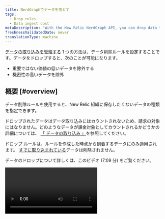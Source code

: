 ```yaml
---
title: NerdGraphでデータを落とす
tags:
  - Drop rules
  - Data ingest cost
metaDescription: 'With the New Relic NerdGraph API, you can drop data that meeets certain criteria and have it not count towards ingest and billing.'
freshnessValidatedDate: never
translationType: machine
---
```


[データの取り込みを管理する](/docs/data-apis/manage-data/manage-data-coming-new-relic) 1 つの方法は、データ削除ルールを設定することです。データをドロップすると、次のことが可能になります。

* 重要ではない価値の低いデータを除外する
* 機密性の高いデータを除外

## 概要 [#overview]

データ削除ルールを使用すると、New Relic 組織に保存したくないデータの種類を指定できます。

ドロップされたデータはデータ取り込みにはカウントされないため、請求の対象にはなりません。どのようなデータが課金対象としてカウントされるかどうかの詳細については、 [「 データの取り込み 」](/docs/accounts/accounts-billing/new-relic-one-pricing-billing/data-ingest-billing/#usage-calculation)を参照してください。

ドロップ ルールは、ルールを作成した時点から到着するデータにのみ適用されます。 [すでに取り込まれている](/docs/telemetry-data-platform/ingest-manage-data/manage-data/manage-data-retention#data-deletion)データは削除されません。

データのドロップについて詳しくは、このビデオ (7:09 分) をご覧ください。

<Video id="ww0mim4c5jk" type="youtube" />

ドロップデータ ルールを作成する以外にも、不要なデータを最小限に抑える他の方法には次のようなものがあります。

* [APMメトリックタイムスライスデータを](/docs/data-apis/understand-data/metric-data/query-apm-metric-timeslice-data-nrql)削除したい場合は、[メトリクス正規化ルール](/docs/new-relic-one/use-new-relic-one/ui-data/metric-normalization-rules)を使用できます。 ただし、ドロップ ルールを使用してメトリック タイムスライス データをドロップすることはできません。 メトリックタイムスライスデータと次元メトリクスの違いの詳細については、 [New Relic データ型のドキュメントを参照してください。](/docs/data-apis/understand-data/new-relic-data-types/#timeslice-data)
* ログを報告している場合は、UI [ログデータをドロップすることができます](/docs/logs/ui-data/drop-data-drop-filter-rules) 。
* Prometheus remote write を使用している場合は、 [Drop Prometheus remote write data](/docs/integrations/prometheus-integrations/install-configure/remote-write-drop-data/) を参照してください。

## 要件 [#requirements]

ドロップ フィルタ ルールを作成および編集する機能は、 [`NRQL drop rules` 機能](/docs/accounts/accounts-billing/new-relic-one-user-management/user-permissions#insights)にリンクされています。

次のデータ型は、データドロップの対象になります。

* APMで報告されたイベント

* ブラウザで報告されるイベント

* モバイルで報告されたイベント

* シンセティック・レポート・イベント

* カスタムイベント（ [APMエージェントAPI](/docs/insights/insights-data-sources/custom-data/insert-custom-events-new-relic-apm-agents) や [Event API](/docs/insights/insights-data-sources/custom-data/introduction-event-api) で生成されるようなもの）。

* ログデータ（UIを使ってデータをドロップすることも可能です [)](/docs/logs/ui-data/drop-data-drop-filter-rules)

* [* トレーススパンの分散](/docs/logs/ui-data/drop-data-drop-filter-rules)

  [](/docs/logs/ui-data/drop-data-drop-filter-rules)[デフォルトのインフラストラクチャ監視イベント](/docs/infrastructure/manage-your-data/data-instrumentation/default-infrastructure-monitoring-data) と [インフラストラクチャ統合](/docs/integrations/infrastructure-integrations/get-started/introduction-infrastructure-integrations) イベント。いくつかの注意事項:

  * このデータを削除すると、生データは削除されますが、集約された `SystemSample`、 `ProcessSample`、 `NetworkSample` 、および `StorageSample` イベントは引き続き使用できます (詳細については、 [「データ保持」](/docs/data-apis/manage-data/manage-data-retention/#infrastructure-data)を参照してください)。このデータはまだ利用可能ですが、取り込みにはカウントされず、請求の対象にもなりません。
  * 生のインフラストラクチャ データはアラートに使用されるため、そのデータをドロップした場合、そのデータについてアラートを発行することはできません。集計されたデータは引き続き利用できるため、59 分を超える時間範囲のデータがグラフに表示される場合があります。

* [次元メトリックス](/docs/telemetry-data-platform/ingest-manage-data/understand-data/new-relic-data-types#dimensional-metrics)。 注意点:

  * [オリジナルの価格モデル](/docs/accounts/original-accounts-billing/product-pricing/product-based-pricing)を使用している組織の場合: 請求は製品のサブスクリプションに基づいています。つまり、削除されたディメンション メトリクスは引き続き請求可能です。
  * [events-to-metricsサービスによって生成されたメトリクスについて](/docs/data-ingest-apis/get-data-new-relic/metric-api/events-metrics-service-create-metrics): ドロップルールは機能しませんが、events-to-metricルールを無効にするか再設定することで、これらのメトリクスを停止したり、属性を刈り込んだりすることができます。
  * メトリック タイムスライス データは、ドロップ ルールでは削除できません。 APMメトリックタイムスライスデータの詳細については、[このドキュメント](/docs/data-apis/understand-data/new-relic-data-types/#timeslice-data)を参照してください。

## ドロップデータルールを作成する [#how-to]

<Callout variant="caution">
  データを削除する場合は注意が必要です。落としたデータは復元できません。潜在的な問題の詳細については、 [「 注意事項 」を](#caution)参照してください。
</Callout>

データをドロップするには、 [NerdGraph](/docs/apis/nerdgraph/get-started/introduction-new-relic-nerdgraph)-format drop rule を作成します。

* [NRQL](/docs/query-data/nrql-new-relic-query-language/getting-started/introduction-nrql) ドロップするデータタイプを指定する文字列
* NRQL文字列の適用方法を指定する<DNT>**action**</DNT>型

NerdGraph API エクスプローラーでフォームを作成し、呼び出しを行うことができます: <DNT>**[one.newrelic.com](https://one.newrelic.com) &amp;gt; Apps &amp;gt; NerdGraph API explorer**</DNT> 。

nrqlクエリの長さの制限は4096文字です。長さを超えると、nerdGraphはエラー`INVALID_NRQL_TOO_LONG`をスローします。

データを落とすには2つの方法があります。

* <DNT>**Drop entire data types or a data subset**</DNT> (オプションのフィルター付き) これは`DROP_DATA` <DNT>**action**</DNT>タイプを使用し、次の形式の NRQL を使用します。

  ```sql
  SELECT * FROM DATA_TYPE_1, DATA_TYPE_2 (WHERE OPTIONAL_FILTER)
  ```

  このタイプのドロップルールでは、 `SELECT`句で`*`以外のものを使用することはできません。

* <DNT>**Drop attributes from data types**</DNT> (オプションのフィルター付き) これは`DROP_ATTRIBUTES` <DNT>**action**</DNT>タイプを使用し、次の形式の NRQL を使用します。

  ```sql
  SELECT dropAttr1, dropAttr2 FROM DATA_TYPE (WHERE OPTIONAL_FILTER)
  ```

  このタイプのドロップルールでは、生の属性名の空でないリストを渡す必要があります。

## NRQL制限 [#restrictions]

すべてのNRQL句がドロップルールの生成に意味があるわけではありません。 [`WHERE`](/docs/query-data/nrql-new-relic-query-language/getting-started/nrql-syntax-clauses-functions#sel-where)句を指定して、特定の属性を持つデータを選択できます。 `LIMIT` 、 `TIMESERIES` 、 `COMPARE WITH` 、 `FACET` 、およびその他の句などの他の機能は使用できません。

`SINCE` および`UNTIL`はドロップルールではサポートされていません。時間固有のルールがある場合（たとえば、将来のある時点まですべてを削除する）、 `WHERE timestamp < (epoch milliseconds in the future)`を使用します。また、 `SINCE`を使用して履歴データをドロップすることはできません。NRQLドロップルールは、ドロップルールの作成後に報告されたデータにのみ適用されます。すでに報告されているデータを削除する必要がある場合は、NewRelicの担当者にお問い合わせください。

`JOIN` また、[サブクエリ](/docs/query-your-data/nrql-new-relic-query-language/get-started/subqueries-in-nrql)もサポートされていません。ドロップ ルールは各データ ポイントに個別に適用され、ドロップ ルールを適用する必要があるかどうかを判断するために他のデータをクエリすることはできません。

2つのアクションタイプにはこれらの制限があります。

* `DROP_DATA` 使用できるのは`SELECT *`のみです。
* `DROP_ATTRIBUTES` 「raw」属性（ [集計関数](/docs/query-data/nrql-new-relic-query-language/getting-started/nrql-syntax-clauses-functions#functions)が適用されていない属性）を持つ`SELECT`を使用する必要があります。 これは、 `SELECT *`を使用できないことも意味します。 さらに、データ型と<DNT>**cannot be dropped**</DNT> (イベント データの`timestamp`など) に不可欠な属性もいくつかあります。 これらを含めると登録は失敗します。

## ドロップルールの例 [#example-rules]

以下にドロップルールの例を示します。

<CollapserGroup>
  <Collapser id="drop-events" title="2つのイベントタイプをドロップ">
    例えば、自分にとって重要でないイベントタイプがNew Relicに送信されていることに気づいたとします。また、それらのイベントタイプの送信元をすぐに止めることは現実的ではなく、エージェントやAPIインスツルメンテーションの変更が必要になります。ドロップルールを使用すれば、同じ目的を達成するためのより簡単な方法です。

    これは、 `Event1`と`Event2`の2つのイベントタイプをドロップするNerdGraph呼び出しの例です。

    ```graphql
    mutation {
        nrqlDropRulesCreate(accountId: YOUR_ACCOUNT_ID, rules: [
            {
                action: DROP_DATA
                nrql: "SELECT * FROM Event1, Event2"
                description: "Drops all data for Event1 and Event2."
            }
        ])
        {
            successes { id }
            failures {
                submitted { nrql }
                error { reason description }
            }
        }
    }
    ```
  </Collapser>

  <Collapser id="drop-specific-events" title="特定の条件を満たすイベントをドロップ">
    例えば、複数のソースから届く大量のカスタムイベントタイプがあるとします。そのデータのすべてが重要でないと判断した場合、ドロップルールを使用することができます。以下は、特定の条件に基づいてイベントをフィルタリングするドロップルールの例です。

    ```graphql
    mutation {
        nrqlDropRulesCreate(accountId: YOUR_ACCOUNT_ID, rules: [
            {
                action: DROP_DATA
                nrql: "SELECT * FROM MyCustomEvent WHERE appName='LoadGeneratingApp' AND environment='development'"
                description: "Drops all data for MyCustomEvent that comes from the LoadGeneratingApp in the dev environment, because there is too much and we don’t look at it."
            }
        ])
        {
            successes { id }
            failures {
                submitted { nrql }
                error { reason description }
            }
        }
    }
    ```
  </Collapser>

  <Collapser id="drop-sensitive-data" title="残りのデータを維持したまま、機密性の高い属性を削除">
    イベントに個人情報（PII）を含む属性があることに気付いたとしましょう。データの送信を停止するようにサービスを更新しようとしていますが、それまでは、NewRelicへのPIIの保存を停止する必要があります。 `DROP_DATA`ルールを使用してドアに入ってくるすべてのデータを削除することもできますが、残りのデータは依然として価値を提供します。したがって、ドロップルールを登録して、問題のあるPIIのみをデータから削除できます。

    ```graphql
    mutation {
        nrqlDropRulesCreate(accountId: YOUR_ACCOUNT_ID, rules: [
            {
                action: DROP_ATTRIBUTES
                nrql: "SELECT userEmail, userName FROM MyCustomEvent"
                description: "Removes the user name and email fields from MyCustomEvent"
            }
        ])
        {
            successes { id }
            failures {
                submitted { nrql }
                error { reason description }
            }
        }
    }
    ```
  </Collapser>
</CollapserGroup>

## ドロップルールの動作確認 [#verify]

ドロップルールを作成したら、期待どおりに機能していることを確認します。登録が成功するとすぐにルールが有効になるため、登録したクエリの`TIMESERIES`バージョンを実行して、データが削除されることを確認してください。

<table>
  <thead>
    <tr>
      <th style={{ width: "200px" }}>
        ドロップルールタイプ
      </th>

      <th>
        NRQL
      </th>
    </tr>
  </thead>

  <tbody>
    <tr>
      <td>
        `DROP_DATA`
      </td>

      <td>
        <DNT>
          **Drop rule NRQL:**
        </DNT>

        ```sql
        SELECT * FROM MyEvent WHERE foo = bar
        ```

        <DNT>
          **Validation NRQL:**
        </DNT>

        ```sql
        SELECT count(*) FROM MyEvent WHERE foo = bar TIMESERIES
        ```

        これは0に低下するはずです。他に影響がないことを確認するには、 `WHERE`句を逆にします。
      </td>
    </tr>

    <tr>
      <td>
        `DROP_ATTRIBUTES`
      </td>

      <td>
        <DNT>
          **Drop rule NRQL:**
        </DNT>

        ```sql
        SELECT dropAttr1, dropAttr2 FROM MyEvent WHERE foo = bar
        ```

        <DNT>
          **Validation NRQL:**
        </DNT>

        ```sql
        SELECT count(dropAttr1), count(dropAttr2) FROM MyEvent WHERE foo = bar TIMESERIES
        ```

        両方の行が0にドロップする必要があります。これらの属性を含むイベントに影響がなく、それでも影響がないことを確認するには、 `WHERE`句を逆にします。
      </td>
    </tr>
  </tbody>
</table>

## ルールを見る [#view]

以下は、アカウントに設定されているドロップルールを返すNerdGraphコールの例です。

```graphql
{
    actor {
        account(id: YOUR_ACCOUNT_ID) {
            nrqlDropRules {
                list {
                    rules {
                        id
                        nrql
                        accountId
                        action
                        createdBy
                        createdAt
                        description
                    }
                    error { reason description }
                }
            }
        }
    }
}
```

## ドロップルールの削除 [#delete]

以下は、特定の2つのドロップルールを削除するNerdGraphコールの例です。

```graphql
mutation {
    nrqlDropRulesDelete(accountId: YOUR_ACCOUNT_ID, ruleIds: ["48", "98"]) {
        successes {
            id
            nrql
            accountId
            action
            description
        }
        failures {
            error { reason description }
            submitted { ruleId accountId }
        }
    }
}
```

## ドロップルール履歴の監査 [#history]

ドロップルールの作成者と削除者を確認するには、 [アカウントの監査ログ](/docs/insights/use-insights-ui/manage-account-data/query-account-audit-logs-nrauditevent) を照会してください。 [リストエンドポイント](#list) には、ルールを作成した人のユーザーIDも含まれています。

## データを落とす際の注意点 [#caution]

ドロップルールを作成する際には、ルールが設定した条件を満たすデータを正確に識別し、廃棄することに責任を負います。また、ルールの監視だけでなく、New Relic に開示したデータの監視にも責任があります。

New Relic は、この機能によってお客様が抱えるデータ開示の懸念を完全に解決できることを保証するものではありません。New Relic は、お客様が作成したルールがどれだけ効果的であるかをレビューまたは監視しません。

センシティブなデータに関するルールを作成すると、どのような種類のデータを保持しているのか、データやシステムの形式（例えば、電子メールアドレスや特定のクレジットカード番号を参照することなど）などの情報が漏れてしまいます。作成したルールは、そのルールに含まれるすべての情報を含めて、関連するロールベースのアクセス制御権限を持つすべてのユーザーが表示および編集できます。

ドロップされるのは新規データのみです。既存のデータ [の編集や削除はできません](/docs/telemetry-data-platform/ingest-manage-data/manage-data/manage-data-retention#data-deletion) 。

## ディメンション・メトリック・ロールアップでの属性の削除

[Dimensional metrics](/docs/data-apis/understand-data/new-relic-data-types/#metrics-conceptual) メトリクスをロールアップに集約して長期保存し、長期的なクエリを最適化する方法として [メトリクスのカーディナリティ制限](/docs/data-apis/ingest-apis/metric-api/metric-api-limits-restricted-attributes) がこのデータに適用されます。

この機能を利用して、長期間の保存や問い合わせには必要ないが、リアルタイムの問い合わせのために維持しておきたい属性を決めることができます。

たとえば、属性として`containerId`を追加すると、ライブトラブルシューティングや最近の分析に役立ちますが、より大きな傾向を長期間にわたってクエリする場合は必要ない場合があります。 `containerId`のようなユニークなものがどれほどユニークであるかにより、それはあなたを[メトリックカーディナリティの限界](/docs/data-apis/ingest-apis/metric-api/metric-api-limits-restricted-attributes)に向かって素早く駆り立てることができ、ヒットするとそのUTC日の残りのロールアップの合成を停止します。

また、この機能により、カーディナリティの高い [の属性を生データに残し、ロールアップから削除することができ、カーディナリティの限界に近づくスピードをよりコントロールすることができます。](/docs/data-apis/ingest-apis/metric-api/NRQL-high-cardinality-metrics/)

### [使用方法](/docs/data-apis/ingest-apis/metric-api/NRQL-high-cardinality-metrics/)

[<DNT>**Drop attributes from dimensional metrics rollups**</DNT> (オプションのフィルター付き) これは`DROP_ATTRIBUTES_FROM_METRIC_AGGREGATES` <DNT>**action**</DNT>タイプを使用し、次の形式の NRQL を使用します。](/docs/data-apis/ingest-apis/metric-api/NRQL-high-cardinality-metrics/)

```sql
SELECT dropAttr1, dropAttr2 FROM Metric (WHERE OPTIONAL_FILTER)
```

[NerdGraphのリクエスト例をご紹介します。](/docs/data-apis/ingest-apis/metric-api/NRQL-high-cardinality-metrics/)

```graphql
mutation {
    nrqlDropRulesCreate(accountId: YOUR_ACCOUNT_ID, rules: [
        {
            action: DROP_ATTRIBUTES_FROM_METRIC_AGGREGATES
            nrql: "SELECT containerId FROM Metric WHERE metricName = 'some.metric'"
            description: "Removes the containerId from long term querys."
        }
    ])
    {
        successes { id }
        failures {
            submitted { nrql }
            error { reason description }
        }
    }
}
```

[動作を確認するには、ルールがピックアップされ、集計データが生成されるまで3～5分待ちます。次に、上記のNRQLの例があなたのドロップルールであると仮定して、以下のクエリを実行します。](/docs/data-apis/ingest-apis/metric-api/NRQL-high-cardinality-metrics/)

```sql
SELECT count(containerId) FROM Metric WHERE metricName = 'some.metric' TIMESERIES SINCE 2 hours ago
SELECT count(containerId) FROM Metric WHERE metricName = 'some.metric' TIMESERIES SINCE 2 hours ago RAW
```

[最初のクエリはメトリックロールアップを取得し、新しいドロップルールに従って`containerId`がドロップされたため、0にドロップする必要があります。 2番目のクエリは、 `RAW`キーワードを使用してメトリックrawを取得します。これは、rawデータが新しいドロップルールの影響を受けないため、引き続き安定している必要があります。これがカーディナリティに与える影響を確認する方法の詳細については、カーディナリティの](/docs/data-apis/ingest-apis/metric-api/NRQL-high-cardinality-metrics/)[高いメトリックを理解してクエリするを](/docs/data-apis/ingest-apis/metric-api/NRQL-high-cardinality-metrics)確認してください。

### 制限

`DROP_ATTRIBUTES`に適用されるすべての制限は`DROP_ATTRIBUTES_FROM_METRIC_AGGREGATES`に適用されますが、 `Metric`データ型のみをターゲットにできるという追加の制限があります。また[、メトリクスルールへのイベント](/docs/data-ingest-apis/get-data-new-relic/metric-api/events-metrics-service-create-metrics)によって作成されたデータを対象とする`Metric`クエリ、または[タイムスライスデータ](/docs/data-apis/understand-data/metric-data/query-apm-metric-timeslice-data-nrql)を対象とする`Metric`クエリでは機能しません。

## もっと詳しく知る

もっと知りたい方へのおすすめ情報

* [NerdGraphの基礎知識と用語集](/docs/apis/nerdgraph/get-started/introduction-new-relic-nerdgraph#terminology)
* [NRQLの基礎知識](/docs/query-data/nrql-new-relic-query-language/getting-started/introduction-nrql)
* NRQL ドロップ ルールに関するコミュニティ ディスカッションについては、[サポート フォーラム](https://discuss.newrelic.com/c/telemetry-data-platform/dashboards)を参照してください。
* 複雑な組織のデータ取り込みの管理の詳細については、 [データ取り込みガバナンス](/docs/new-relic-solutions/observability-maturity/operational-efficiency/intro-data-governance)を参照してください。